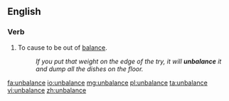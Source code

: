 ==English==

===Verb===
{{en-verb|unbalances|unbalancing|unbalanced|unbalanced}}

#To cause to be out of [[balance]].
#:''If you put that weight on the edge of the try, it will '''unbalance''' it and dump all the dishes on the floor.''

[[fa:unbalance]]
[[io:unbalance]]
[[mg:unbalance]]
[[pl:unbalance]]
[[ta:unbalance]]
[[vi:unbalance]]
[[zh:unbalance]]